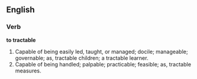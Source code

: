==English==

===Verb===

'''to tractable'''

#Capable of being easily led, taught, or managed; docile; manageable; governable; as, tractable children; a tractable learner.
#Capable of being handled; palpable; practicable; feasible; as, tractable measures.